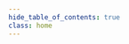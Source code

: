 ```yaml
---
hide_table_of_contents: true
class: home
---
```



<div class="row">
    <div class="col">
        <Hero 
            image="home-hero.svg"
            title="Welcome to Huma Documentation"
            description="Huma is working with various NHS trusts and global healthcare systems to bring connected care to patients and clinicians. "
        />
    </div>
</div>

<div class="row">

 <div class="col">
     <Card
        title="Docs" 
        description="Documentation about products" 
        icon="icon-docs.svg"
        links={
            [
                {label:"Clinician portal", href: "/platformplay/intro"},
                {label:"Huma mobile app", href: "/platformplay/intro"},
                {label:"Admin portal", href: "/platformplay/intro"},
            ]
        }
        button={{name: "Read more", href: "/platformplay/intro"}}
      />
 </div>

 <div class="col">
     <Card
        title="API" 
        description="API Documentation" 
        icon="icon-api.svg"
        links={
            [
                {label:"Huma platform play", href: "/api-platformplay/intro"},
                {label:"Huma integration", href: "/api-integration/intro"},
            ]
        }
        button={{name: "Read more", href: "/api-platformplay/intro"}}
      />
 </div>

  <div class="col">
     <Card
        title="SDK" 
        description="Some information about SDK will be placed here." 
        icon="icon-sdk.svg"
        button={{name: "Read more", href: "/sdk/intro"}}
      />
 </div>
</div>